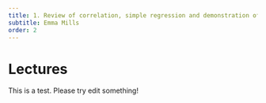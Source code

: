 ```yaml
---
title: 1. Review of correlation, simple regression and demonstration of multiple regression
subtitle: Emma Mills
order: 2
---
```


# Lectures

This is a test. Please try edit something!